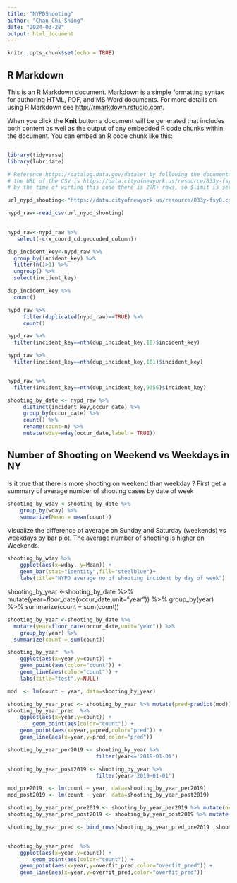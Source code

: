 ---
title: "NYPDShooting"
author: "Chan Chi Shing"
date: "2024-03-28"
output: html_document
---

```{r setup, include=FALSE}
knitr::opts_chunk$set(echo = TRUE)
```

## R Markdown

This is an R Markdown document. Markdown is a simple formatting syntax for authoring HTML, PDF, and MS Word documents. For more details on using R Markdown see <http://rmarkdown.rstudio.com>.

When you click the **Knit** button a document will be generated that includes both content as well as the output of any embedded R code chunks within the document. You can embed an R code chunk like this:

```{r load library}
```


```{r load library}
library(tidyverse)
library(lubridate)

```

```{r read data from URL}
# Reference https://catalog.data.gov/dataset by following the documentation
# the URL of the CSV is https://data.cityofnewyork.us/resource/833y-fsy8.csv?$limit=30000
# by the time of wirting this code there is 27K+ rows, so $limit is set to 30000

url_nypd_shooting<-"https://data.cityofnewyork.us/resource/833y-fsy8.csv?$limit=30000"

nypd_raw<-read_csv(url_nypd_shooting)      
      

```

```{r renive Geo-Map related column, as no intention to do analysis on that area}
nypd_raw<-nypd_raw %>%
   select(-c(x_coord_cd:geocoded_column))

```



```{r there are duplicated values of incident_key but no rows are exactely the same, why ?}

dup_incident_key<-nypd_raw %>%
  group_by(incident_key) %>%
  filter(n()>1) %>%
  ungroup() %>%
  select(incident_key)

dup_incident_key %>%
  count()

nypd_raw %>%
     filter(duplicated(nypd_raw)==TRUE) %>%
     count()

```

```{r sample example rows of duplicated incident_key, the \'duplicated\' inclidnet_key is related to multiple perp for the same incident}

nypd_raw %>%
  filter(incident_key==nth(dup_incident_key,10)$incident_key)

nypd_raw %>%
  filter(incident_key==nth(dup_incident_key,101)$incident_key)


nypd_raw %>%
  filter(incident_key==nth(dup_incident_key,9356)$incident_key)

```
``` {r find the number of shooting incident per day}
shooting_by_date <- nypd_raw %>% 
     distinct(incident_key,occur_date) %>%
     group_by(occur_date) %>%
     count() %>%
     rename(count=n) %>%
     mutate(wday=wday(occur_date,label = TRUE))
```


## Number of Shooting on Weekend vs Weekdays in NY
Is it true that there is more shooting on weekend than weekday ?
First get a summary of average number of shooting cases by date of week
``` {r find average no of shooting incident by day of week }
shooting_by_wday <-shooting_by_date %>%
	group_by(wday) %>%
	summarize(Mean = mean(count))

```

Visualize the difference of average on Sunday and Saturday (weekends) vs weekdays by bar plot.  The average number of shooting is higher on Weekends.
```{r}
shooting_by_wday %>%
	ggplot(aes(x=wday, y=Mean)) +
	geom_bar(stat="identity",fill="steelblue")+
	labs(title="NYPD average no of shooting incident by day of week")


```

shooting_by_year <-shooting_by_date %>%
        mutate(year=floor_date(occur_date,unit="year")) %>%
	group_by(year) %>%
	summarize(count = sum(count))
```{r}
shooting_by_year <-shooting_by_date %>%
  mutate(year=floor_date(occur_date,unit="year")) %>%
	group_by(year) %>%
  summarize(count = sum(count))
```


```{r}
shooting_by_year  %>%
	ggplot(aes(x=year,y=count)) +
	geom_point(aes(color="count")) +
	geom_line(aes(color="count")) +
	labs(title="test",y=NULL)
```


```{r}
mod  <- lm(count ~ year, data=shooting_by_year)

shooting_by_year_pred <- shooting_by_year %>% mutate(pred=predict(mod))
shooting_by_year_pred  %>%
	ggplot(aes(x=year,y=count)) +
        geom_point(aes(color="count")) +
	geom_point(aes(x=year,y=pred,color="pred")) +
	geom_line(aes(x=year,y=pred,color="pred"))
```

```{r split into 2 linear model per2019 and post 2019, this model is likely an overfit model for future year not suitable for making future prediction}

shooting_by_year_per2019 <- shooting_by_year %>%
                            filter(year<='2019-01-01')

shooting_by_year_post2019 <- shooting_by_year %>%
                            filter(year>'2019-01-01')

mod_pre2019  <- lm(count ~ year, data=shooting_by_year_per2019)
mod_post2019 <- lm(count ~ year, data=shooting_by_year_post2019) 

shooting_by_year_pred_pre2019 <- shooting_by_year_per2019 %>% mutate(overfit_pred=predict(mod_pre2019))
shooting_by_year_pred_post2019 <- shooting_by_year_post2019 %>% mutate(overfit_pred=predict(mod_post2019))

shooting_by_year_pred <- bind_rows(shooting_by_year_pred_pre2019 ,shooting_by_year_pred_post2019)



```


```{r}
shooting_by_year_pred  %>%
	ggplot(aes(x=year,y=count)) +
        geom_point(aes(color="count")) +
	geom_point(aes(x=year,y=overfit_pred,color="overfit_pred")) +
	geom_line(aes(x=year,y=overfit_pred,color="overfit_pred"))

```

